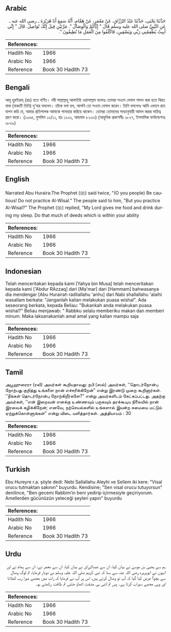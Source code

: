 ## Arabic


<div dir="rtl" lang="ar" style={{fontSize:'larger',backgroundColor:'#f8f9fa',padding:20}}>
حَدَّثَنَا يَحْيَى، حَدَّثَنَا عَبْدُ الرَّزَّاقِ، عَنْ مَعْمَرٍ، عَنْ هَمَّامٍ، أَنَّهُ سَمِعَ أَبَا هُرَيْرَةَ ـ رضى الله عنه ـ عَنِ النَّبِيِّ صلى الله عليه وسلم قَالَ ‏"‏ إِيَّاكُمْ وَالْوِصَالَ ‏"‏‏.‏ مَرَّتَيْنِ قِيلَ إِنَّكَ تُوَاصِلُ‏.‏ قَالَ ‏"‏ إِنِّي أَبِيتُ يُطْعِمُنِي رَبِّي وَيَسْقِينِ، فَاكْلَفُوا مِنَ الْعَمَلِ مَا تُطِيقُونَ ‏"‏‏.‏
</div>
<div style={{backgroundColor:'#f8f9fa',padding:20, marginBottom: 10}}><table> <thead> <tr> <th>References:</th> <th></th> </tr> </thead> <tbody><tr><td>Hadith No</td><td>1966</td></tr><tr><td>Arabic No</td><td>1966</td></tr><tr><td>Reference</td><td>Book 30 Hadith 73</td></tr></tbody></table></div>

## Bengali


<div dir="ltr" lang="bn" style={{fontSize:'larger',backgroundColor:'#f8f9fa',padding:20}}>
আবূ হুরাইরাহ্ (রাঃ) হতে বর্ণিত। নবী সাল্লাল্লাহু আলাইহি ওয়াসাল্লাম বলেনঃ তোমরা সওমে বেসাল পালন করা হতে বিরত থাক (বাক্যটি তিনি) দু’বার বললেন। তাঁকে বলা হল, আপনি তো সওমে বেসাল করেন। তিনি বললেনঃ আমি এভাবে রাত যাপন করি যে, আমার প্রতিপালক আমাকে পানাহার করিয়ে থাকেন। তোমরা তোমাদের সাধ্যানুযায়ী আমল করার দায়িত্ব গ্রহণ করো। (১৯৬৫, মুসলিম ১৩/১১, হাঃ ১১০৩, আহমাদ ৮২৩৩) (আধুনিক প্রকাশনীঃ ১৮২৭, ইসলামিক ফাউন্ডেশনঃ ১৮৩৯)
</div>
<div style={{backgroundColor:'#f8f9fa',padding:20, marginBottom: 10}}><table> <thead> <tr> <th>References:</th> <th></th> </tr> </thead> <tbody><tr><td>Hadith No</td><td>1966</td></tr><tr><td>Arabic No</td><td>1966</td></tr><tr><td>Reference</td><td>Book 30 Hadith 73</td></tr></tbody></table></div>

## English


<div dir="ltr" lang="en" style={{fontSize:'larger',backgroundColor:'#f8f9fa',padding:20}}>
Narrated Abu Huraira:The Prophet (ﷺ) said twice, "(O you people) Be cautious! Do not practice Al-Wisal." The people said to him, "But you practice Al-Wisal?" The Prophet (ﷺ) replied, "My Lord gives me food and drink during my sleep. Do that much of deeds which is within your ability
</div>
<div style={{backgroundColor:'#f8f9fa',padding:20, marginBottom: 10}}><table> <thead> <tr> <th>References:</th> <th></th> </tr> </thead> <tbody><tr><td>Hadith No</td><td>1966</td></tr><tr><td>Arabic No</td><td>1966</td></tr><tr><td>Reference</td><td>Book 30 Hadith 73</td></tr></tbody></table></div>

## Indonesian


<div dir="ltr" lang="id" style={{fontSize:'larger',backgroundColor:'#f8f9fa',padding:20}}>
Telah menceritakan kepada kami [Yahya bin Musa] telah menceritakan kepada kami ['Abdur RAzzaq] dari [Ma'mar] dari [Hammam] bahwasanya dia mendengar [Abu Hurairah radliallahu 'anhu] dari Nabi shallallahu 'alaihi wasallam berkata: "Janganlah kalian melakukan puasa wishal". Ada seseorang berkata, kepada Beliau: "Bukankah anda melakukan puasa wishal?" Beliau menjawab: " Rabbku selalu memberiku makan dan memberi minum. Maka laksanakanlah amal amal yang kalian mampu saja
</div>
<div style={{backgroundColor:'#f8f9fa',padding:20, marginBottom: 10}}><table> <thead> <tr> <th>References:</th> <th></th> </tr> </thead> <tbody><tr><td>Hadith No</td><td>1966</td></tr><tr><td>Arabic No</td><td>1966</td></tr><tr><td>Reference</td><td>Book 30 Hadith 73</td></tr></tbody></table></div>

## Tamil


<div dir="ltr" lang="ta" style={{fontSize:'larger',backgroundColor:'#f8f9fa',padding:20}}>
அபூஹுரைரா (ரலி) அவர்கள் கூறியதாவது: நபி (ஸல்) அவர்கள், ‘‘தொடர்நோன்பு நோற்பது குறித்து உங்களை நான் எச்சரிக்கிறேன்” என்று இரண்டு முறை கூறினார்கள். ‘‘நீங்கள் தொடர்நோன்பு நோற்கிறீர்களே?” என்று அவர்களிடம் கேட்கப்பட்டது. அதற்கு அவர்கள், ‘‘என் இறைவன் எனக்கு உண்ணவும் பருகவும் தரக்கூடிய நிலையில் நான் இரவைக் கழிக்கிறேன்; எனவே, நற்செயல்களில் உங்களால் இயன்ற சுமையை மட்டும் ஏற்றுக்கொள்ளுங்கள்” என்று விடை யளித்தார்கள். அத்தியாயம் : 30
</div>
<div style={{backgroundColor:'#f8f9fa',padding:20, marginBottom: 10}}><table> <thead> <tr> <th>References:</th> <th></th> </tr> </thead> <tbody><tr><td>Hadith No</td><td>1966</td></tr><tr><td>Arabic No</td><td>1966</td></tr><tr><td>Reference</td><td>Book 30 Hadith 73</td></tr></tbody></table></div>

## Turkish


<div dir="ltr" lang="tr" style={{fontSize:'larger',backgroundColor:'#f8f9fa',padding:20}}>
Ebu Hureyre r.a. şöyle dedi: Nebi Sallallahu Aleyhi ve Sellem iki kere: "Visal orucu tutmaktan sakının" buyurdu. Kendisine; "Sen visal orucu tutuyorsun" denilince, "Ben gecemi Rabbim’in beni yedirip içirmesiyle geçiriyorum. Amellerden gücünüzün yeteceği şeyleri yapın" buyurdu
</div>
<div style={{backgroundColor:'#f8f9fa',padding:20, marginBottom: 10}}><table> <thead> <tr> <th>References:</th> <th></th> </tr> </thead> <tbody><tr><td>Hadith No</td><td>1966</td></tr><tr><td>Arabic No</td><td>1966</td></tr><tr><td>Reference</td><td>Book 30 Hadith 73</td></tr></tbody></table></div>

## Urdu


<div dir="rtl" lang="ur" style={{fontSize:'larger',backgroundColor:'#f8f9fa',padding:20}}>
ہم سے یحییٰ بن موسیٰ نے بیان کیا، ان سے عبدالرزاق نے بیان کیا، ان سے معمر نے، ان سے ہمام نے اور انہوں نے ابوہریرہ رضی اللہ عنہ سے سنا کہ نبی کریم صلی اللہ علیہ وسلم نے دوبار فرمایا، تم لوگ وصال سے بچو! عرض کیا گیا کہ آپ تو وصال کرتے ہیں، اس پر آپ نے فرمایا کہ رات میں مجھے میرا رب کھلاتا اور وہی مجھے سیراب کرتا ہے۔ پس تم اتنی ہی مشقت اٹھاؤ جتنی تم طاقت رکھتے ہو۔
</div>
<div style={{backgroundColor:'#f8f9fa',padding:20, marginBottom: 10}}><table> <thead> <tr> <th>References:</th> <th></th> </tr> </thead> <tbody><tr><td>Hadith No</td><td>1966</td></tr><tr><td>Arabic No</td><td>1966</td></tr><tr><td>Reference</td><td>Book 30 Hadith 73</td></tr></tbody></table></div>